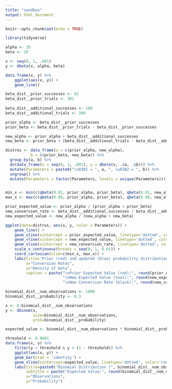 ```yaml
---
title: "sandbox"
output: html_document
---
```


```r
knitr::opts_chunk$set(echo = TRUE)

library(tidyverse)
```

```r
alpha <- 20 
beta <- 20

x <- seq(0, 1, .001)
y <- dbeta(x, alpha, beta)

data.frame(x, y) %>%
    ggplot(aes(x, y)) +
    geom_line()
```

```r
beta_dist__prior_successes <- 82
beta_dist__prior_trials <- 301
    
beta_dist__additional_successes <- 100
beta_dist__additional_trials <- 300

prior_alpha <- beta_dist__prior_successes
prior_beta <- beta_dist__prior_trials - beta_dist__prior_successes

new_alpha <- prior_alpha + beta_dist__additional_successes
new_beta <- prior_beta + (beta_dist__additional_trials - beta_dist__additional_successes)

distros <- data_frame(a = c(prior_alpha, new_alpha),
           b = c(prior_beta, new_beta)) %>%
  group_by(a, b) %>%
  do(data_frame(x = seq(0, 1, .001), y = dbeta(x, .$a, .$b))) %>%
  mutate(Parameters = paste0("\u03B1 = ", a, ", \u03B2 = ", b)) %>%
  ungroup() %>%
  mutate(Parameters = factor(Parameters, levels = unique(Parameters)))


min_x <- min(c(qbeta(0.01, prior_alpha, prior_beta), qbeta(0.01, new_alpha, new_beta)))
max_x <- max(c(qbeta(0.99, prior_alpha, prior_beta), qbeta(0.99, new_alpha, new_beta)))

prior_expected_value <- prior_alpha / (prior_alpha + prior_beta)
new_conversion_rate <- beta_dist__additional_successes / beta_dist__additional_trials
new_expected_value <- new_alpha / (new_alpha + new_beta)

ggplot(data=distros, aes(x, y, color = Parameters)) +
    geom_line() +
    geom_vline(xintercept = prior_expected_value, linetype='dotted', color='red', size=1) +
    geom_vline(xintercept = new_expected_value, linetype='dotted', color='#00BFC4', size=1) +
    geom_vline(xintercept = new_conversion_rate, linetype='dotted', color='black', size=1) +
    scale_x_continuous(breaks = seq(0, 1, 0.01)) +
    coord_cartesian(xlim=c(min_x, max_x)) +
    labs(title='Prior (red) and updated (blue) probability distributions',
         x="Conversion Rates",
         y="Density of beta",
         caption = paste("\nPrior Expected Value (red):", round(prior_expected_value, 3),
                         "\nNew Expected Value (teal):", round(new_expected_value, 3),
                         "\nNew Conversion Rate (black):", round(new_conversion_rate, 3)))
```

```r
binomial_dist__num_observations <- 1000
binomial_dist__probability <- 0.3

x <- 0:binomial_dist__num_observations
y <- dbinom(x,
            size=binomial_dist__num_observations,
            prob=binomial_dist__probability)

expected_value <- binomial_dist__num_observations * binomial_dist__probability

threshold <- 0.0001
data.frame(x, y) %>%
    filter(y > threshold & y < (1 - threshold)) %>%
    ggplot(aes(x, y)) +
    geom_bar(stat = 'identity') +
    geom_vline(xintercept=expected_value, linetype='dotted', color='red', size=1) +
    labs(title=paste0("Binomial Distribution (", binomial_dist__num_observations, ":", binomial_dist__probability, ")"),
         subtitle = paste("Expected Value:", round(binomial_dist__num_observations * binomial_dist__probability, 1)), 
         x="Observations",
         y="Probability")
```









































































